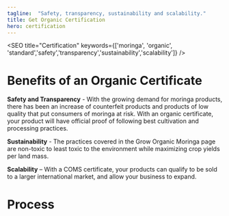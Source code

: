 ```yaml
---
tagline:  "Safety, transparency, sustainability and scalability."
title: Get Organic Certification
hero: certification
---
```



<SEO title="Certification" keywords={['moringa', 'organic', 'standard','safety','transparency','sustainability','scalability']} />

# Benefits of an Organic Certificate

**Safety and Transparency** - With the growing demand for moringa products, there has been an increase of counterfeit products and products of low quality that put consumers of moringa at risk. With an organic certificate, your product will have official proof of following 
best cultivation and processing practices. 

**Sustainability** - The practices covered in the Grow Organic Moringa  page are non-toxic to 
least toxic to the environment while maximizing crop yields per land mass.

**Scalability** – With a COMS certificate, your products can qualify to be sold to a larger international market, and allow your business to expand.

<Seals />

# Process

<Title icon={icons.registration}  heading="1. Registration" italic />

After reading about the standards required to qualify for an organic certificate on the <Link to="/cultivation">Grow Organic Moringa</Link> page, download the <Link to="/documents">registration forms</Link> at the bottom of this page and send them to our email address - <a href="emailto:certification@coms.com">certification@coms.com.</a>

You can also contact us through the contact page for more information and request an <Link to="/documents">application package</Link>.

<Title icon={icons.verification}  heading="2. Verification" italic />

We will send you a verification email of receiving your application and an invoice with the fees that are due. 

<Title icon={icons.payment}  heading="3. Payment" italic />

You pay the fees in the payments section of this page. Once payment is received we send you the provision  contract for you to sign. 
You email it back to us.

<Title icon={icons.inspection}  heading="4. Inspection" italic />

An inspector will schedule a visit to inspect your facilities and products. The inspector will then send a report to COMS.

<Title icon={icons.authorization}  heading="5. Authorization" italic />

We will review the inspection report and will authorize the application.

<Title icon={icons.certification}  heading="6. Certification" italic />

You inform us of any corrective measures. When in compliance, we issue an organic certificate and send you the COMS seal file to add to your product label.

<Title icon={icons.maintenance}  heading="7. Maintenance" italic />

To maintain the status of an organic product, you will need to annually renew your certificate.  This will include annual update of your organic system and annual fee of inspection. If in compliance, your organic certificate will be renewed for another year.

# Fees

<table title="fees">
    <tbody>
        <tr>
            <td>
            <p><b>Administration/Inspection</b></p>
            <p>NCD 185 system control fee</p>
            <p>NCD 55 file management fee</p>
            </td>
        </tr>
        <tr>
            <td>
            <p><b>Travel:</b></p>
            <p>Included for annual and surprise inspections</p>        
            </td>
        </tr>
        <tr>
            <td>
            <p><b>Crops (base fee):</b></p>
            <p>NCD700 pre-certification</p>        
            </td>
        </tr>
        <tr>
            <td>
            <p><b>Annual renewal:</b></p>
            <p>NCD350 for crops <b>below</b> 2 acres.</p>
            <p>NCD550 for crops <b>above </b>2 acres.</p>        
            </td>
        </tr>
    </tbody>
</table>

** Our online payment system only accepts credit card and cryptocurrency. To pay via bank/wire transfer please** <Link to="/contact">contact us for details</Link>. 

<PaymentComponent />

<div title="documents"style={{ marginTop: 50, paddingTop:20, paddingBottom: 20}}>
<h4>Download documents:</h4>
<p><Link to="/documents">Application form</Link></p>
<p><Link to="/documents">Renewal form</Link></p>
</div>